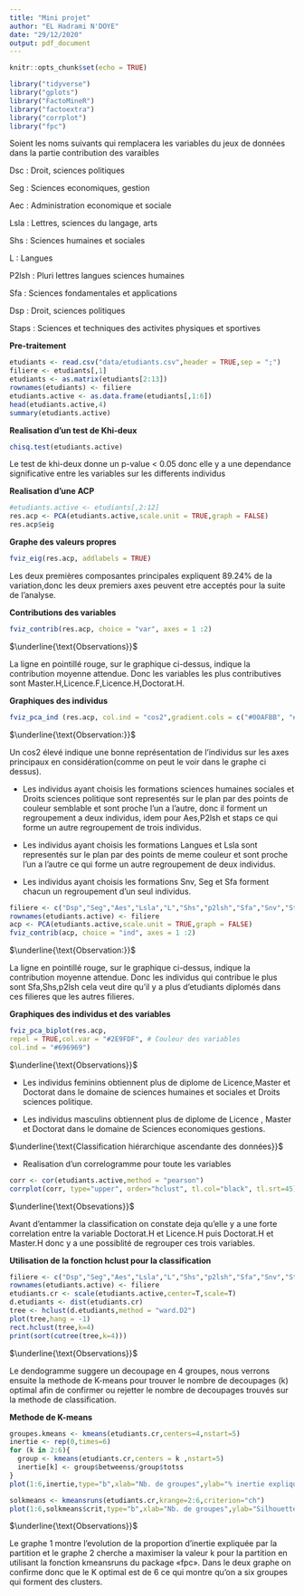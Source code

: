 ```yaml
---
title: "Mini projet"
author: "EL Hadrami N'DOYE"
date: "29/12/2020"
output: pdf_document
---
```


```r
knitr::opts_chunk$set(echo = TRUE)
```

```r
library("tidyverse")
library("gplots")
library("FactoMineR")
library("factoextra")
library("corrplot")
library("fpc")
```

Soient les noms suivants qui remplacera les variables du jeux de données dans la partie contribution des varaibles

Dsc : Droit, sciences politiques

Seg : Sciences economiques, gestion

Aec : Administration economique et sociale

Lsla : Lettres, sciences du langage, arts

Shs : Sciences humaines et sociales

L : Langues

P2lsh : Pluri lettres langues sciences humaines

Sfa : Sciences fondamentales et applications

Dsp : Droit, sciences politiques

Staps : Sciences et techniques des activites physiques et sportives

$\textbf{Pre-traitement}$

```r
etudiants <- read.csv("data/etudiants.csv",header = TRUE,sep = ";")
filiere <- etudiants[,1]
etudiants <- as.matrix(etudiants[2:13])
rownames(etudiants) <- filiere
etudiants.active <- as.data.frame(etudiants[,1:6])
head(etudiants.active,4)
summary(etudiants.active)
```

$\textbf{Realisation d'un test de Khi-deux}$

```r
chisq.test(etudiants.active)
```
Le test de khi-deux donne un p-value < 0.05 donc elle y a une dependance significative entre les variables sur les differents individus

$\textbf{Realisation d'une ACP}$

```r
#etudiants.active <- etudiants[,2:12]
res.acp <- PCA(etudiants.active,scale.unit = TRUE,graph = FALSE)
res.acp$eig
```

$\textbf{Graphe des valeurs propres}$

```r
fviz_eig(res.acp, addlabels = TRUE)
```
Les deux premières composantes principales expliquent 89.24% de la variation,donc les deux premiers axes
peuvent etre acceptés pour la suite de l'analyse.

$\textbf{Contributions des variables}$

```r
fviz_contrib(res.acp, choice = "var", axes = 1 :2)
```
$\underline{\text{Observations}}$

La ligne en pointillé rouge, sur le graphique ci-dessus, indique la contribution moyenne attendue.
Donc les variables les plus contributives sont Master.H,Licence.F,Licence.H,Doctorat.H.

$\textbf{Graphiques des individus}$

```r
fviz_pca_ind (res.acp, col.ind = "cos2",gradient.cols = c("#00AFBB", "#E7B800", "#FC4E07"),repel = TRUE) 
```

$\underline{\text{Observation:}}$

Un cos2 élevé indique une bonne représentation de l'individus  sur les axes principaux en considération(comme
on peut le voir dans le graphe ci dessus).

- Les individus ayant choisis les formations sciences humaines sociales et Droits sciences politique sont representés  sur le plan par des points de couleur semblable et sont proche l'un a l'autre, donc il forment un regroupement a deux individus, idem pour Aes,P2lsh et staps ce qui forme un autre regroupement de trois individus.


- Les individus ayant choisis les formations Langues et Lsla sont representés sur le plan par des points de meme couleur et sont proche l'un a l'autre ce qui forme  un autre regroupement de deux individus.

- Les individus ayant choisis les formations Snv, Seg et Sfa forment chacun un regroupement d'un seul individus.



```r
filiere <- c("Dsp","Seg","Aes","Lsla","L","Shs","p2lsh","Sfa","Snv","Staps")
rownames(etudiants.active) <- filiere
acp <- PCA(etudiants.active,scale.unit = TRUE,graph = FALSE)
fviz_contrib(acp, choice = "ind", axes = 1 :2)
```

$\underline{\text{Observation:}}$

La ligne en pointillé rouge, sur le graphique ci-dessus, indique la contribution moyenne attendue.
Donc les individus  qui contribue le plus sont Sfa,Shs,p2lsh cela veut dire qu'il y a plus d'etudiants diplomés dans ces filieres que les autres filieres.



$\textbf{Graphiques des individus et des variables}$

```r
fviz_pca_biplot(res.acp,
repel = TRUE,col.var = "#2E9FDF", # Couleur des variables
col.ind = "#696969")
```

$\underline{\text{Observations}}$

- Les individus feminins obtiennent plus de diplome de Licence,Master et Doctorat dans le domaine de sciences humaines et sociales et Droits sciences politique.

- Les individus masculins obtiennent plus de diplome de Licence , Master et Doctorat dans le domaine de Sciences economiques gestions.

$\underline{\text{Classification hiérarchique ascendante des données}}$

- Realisation d'un correlogramme pour toute les variables

```r
corr <- cor(etudiants.active,method = "pearson")
corrplot(corr, type="upper", order="hclust", tl.col="black", tl.srt=45)
```

$\underline{\text{Obsevations}}$

Avant d'entammer la classification on constate deja qu'elle y a une forte correlation entre la variable Doctorat.H et Licence.H puis Doctorat.H et Master.H donc y a une possiblité de regrouper ces trois variables. 

$\textbf{Utilisation de la fonction hclust pour la classification}$

```r
filiere <- c("Dsp","Seg","Aes","Lsla","L","Shs","p2lsh","Sfa","Snv","Staps")
rownames(etudiants.active) <- filiere
etudiants.cr <- scale(etudiants.active,center=T,scale=T)
d.etudiants <- dist(etudiants.cr)
tree <- hclust(d.etudiants,method = "ward.D2")
plot(tree,hang = -1)
rect.hclust(tree,k=4)
print(sort(cutree(tree,k=4)))
```
$\underline{\text{Observations}}$

Le dendogramme suggere un decoupage en 4 groupes, nous verrons ensuite la methode de K-means pour trouver le nombre de decoupages (k) optimal afin de confirmer ou rejetter le nombre de decoupages trouvés sur la methode de classification.


$\textbf{Methode de K-means}$

```r
groupes.kmeans <- kmeans(etudiants.cr,centers=4,nstart=5)
inertie <- rep(0,times=6)
for (k in 2:6){
  group <- kmeans(etudiants.cr,centers = k ,nstart=5)
  inertie[k] <- group$betweenss/group$totss
}
plot(1:6,inertie,type="b",xlab="Nb. de groupes",ylab="% inertie expliquée",col="blue")
```


```r
solkmeans <- kmeansruns(etudiants.cr,krange=2:6,criterion="ch")
plot(1:6,solkmeans$crit,type="b",xlab="Nb. de groupes",ylab="Silhouette",col="red")
```

$\underline{\text{Observations}}$

Le graphe 1 montre l'evolution de la proportion d’inertie expliquée par la partition et le graphe 2 cherche a maximiser la valeur k pour la partition en utilisant la fonction kmeansruns du package «fpc».
Dans le deux graphe on confirme donc que le K optimal est de 6 ce qui montre qu'on a six groupes qui forment des clusters.